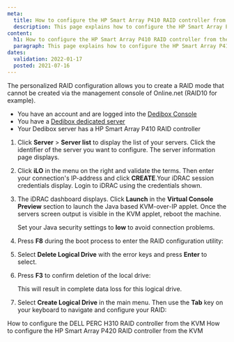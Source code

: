 ```yaml
---
meta:
  title: How to configure the HP Smart Array P410 RAID controller from the KVM
  description: This page explains how to configure the HP Smart Array P410 RAID controller from the KVM
content:
  h1: How to configure the HP Smart Array P410 RAID controller from the KVM
  paragraph: This page explains how to configure the HP Smart Array P410 RAID controller from the KVM
dates:
  validation: 2022-01-17
  posted: 2021-07-16
---
```


The personalized RAID configuration allows you to create a RAID mode that cannot be created via the management console of Online.net (RAID10 for example).

<Message type="requirement">

  - You have an account and are logged into the [Dedibox Console](https://console.online.net) 
  - You have a [Dedibox dedicated server](https://www.scaleway.com/en/dedibox/) 
  - Your Dedibox server has a HP Smart Array P410 RAID controller

</Message>

1. Click **Server** > **Server list** to display the list of your servers. Click the identifier of the server you want to configure. The server information page displays.

2. Click **iLO** in the menu on the right and validate the terms. Then enter your connection's IP-address and click **CREATE**.Your iDRAC session credentials display. Login to iDRAC using the credentials shown.

3. The iDRAC dashboard displays. Click **Launch** in the **Virtual Console Preview** section to launch the Java based KVM-over-IP applet. Once the servers screen output is visible in the KVM applet, reboot the machine.

    <Message type="tip">

    Set your Java security settings to **low** to avoid connection problems.

    </Message>

4. Press **F8** during the boot process to enter the RAID configuration utility: 

    <Lightbox src="scaleway_p410_01.png" alt="" />

5. Select **Delete Logical Drive** with the error keys and press **Enter** to select. 

    <Lightbox src="scaleway_p410_02.png" alt="" />

6. Press **F3** to confirm deletion of the local drive: 

    <Lightbox src="scaleway_p410_03.png" alt="" />

    <Message type="important">

    This will result in complete data loss for this logical drive.

    </Message>

7. Select **Create Logical Drive** in the main menu. Then use the **Tab** key on your keyboard to navigate and configure your RAID:

    <Lightbox src="scaleway_p410_04.png" alt="" />

<Navigation title="See Also">
  <PreviousButton to="/dedibox/hardware/how-to/configure-raid-kvm-h310/">How to configure the DELL PERC H310 RAID controller from the KVM</PreviousButton>
  <NextButton to="/dedibox/hardware/how-to/configure-raid-kvm-p420/">How to configure the HP Smart Array P420 RAID controller from the KVM</NextButton>
</Navigation>
